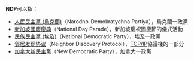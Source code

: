 '''NDP'''可以指：

*[[人民民主黨_(烏克蘭)|人民民主黨 (烏克蘭)]]（Narodno-Demokratychna Partiya），烏克蘭一政黨
*[[新加坡國慶慶典|新加坡國慶慶典]]（National Day Parade），新加坡慶祝國慶節的儀式活動
*[[民族民主黨_(埃及)|民族民主黨 (埃及)]]（National Democratic Party），埃及一政黨
*[[邻居发现协议|邻居发现协议]]（Neighbor Discovery Protocol），[[TCP/IP|TCP/IP]]協議棧的一部分
*[[加拿大新民主黨|加拿大新民主黨]]（New Democratic Party），加拿大一政黨

{{disambig|Cat=三字拉丁字母縮寫消歧義}}